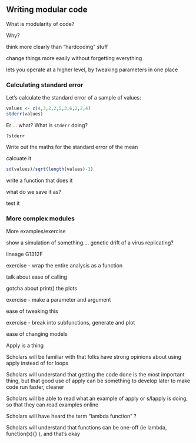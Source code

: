 ## Writing modular code

What is modularity of code?

Why?

think more clearly than “hardcoding” stuff

change things more easily without forgetting everything

lets you operate at a higher level, by tweaking parameters in one place

<!-- Exercise -->

### Calculating standard error

Let's calculate the standard error of a sample of values:

```r
values <- c(4,3,2,2,5,3,6,2,2,4)
stderr(values)
```

Er ... what? What is `stderr` doing?

`?stderr`

Write out the maths for the standard error of the mean

calcuate it

```r
sd(values)/sqrt(length(values)-1)
```

write a function that does it

what do we save it as?

test it

### More complex modules

More examples/exercise

show a simulation of something…. genetic drift of a virus replicating?

lineage G1312F

exercise - wrap the entire analysis as a function

talk about ease of calling

gotcha about print() the plots

exercise - make a parameter and argument

ease of tweaking this

exercise - break into subfunctions, generate and plot

ease of changing models



Apply is a thing

Scholars will be familiar with that folks have strong opinions about using apply instead of for loops

Scholars will understand that getting the code done is the most important thing, but that good use of apply can be something to develop later to make code run faster, cleaner

Scholars will be able to read what an example of apply or s/lapply is doing, so that they can read examples online

Scholars will have heard the term "lambda function" ?

Scholars will understand that functions can be one-off (ie lambda, function(x){} ), and that's okay
